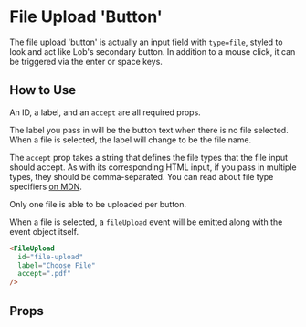 
# File Upload 'Button'

The file upload 'button' is actually an input field with `type=file`, styled to look and act like Lob's secondary button. In addition to a mouse click, it can be triggered via the enter or space keys.

<Preview>
  <Story id="components-fileupload--primary" />
</Preview>

## How to Use

An ID, a label, and an `accept` are all required props.

The label you pass in will be the button text when there is no file selected. When a file is selected, the label will change to be the file name.

The `accept` prop takes a string that defines the file types that the file input should accept. As with its corresponding HTML input, if you pass in multiple types, they should be comma-separated. You can read about file type specifiers [on MDN](https://developer.mozilla.org/en-US/docs/Web/HTML/Element/input/file#unique_file_type_specifiers).

Only one file is able to be uploaded per button.

When a file is selected, a `fileUpload` event will be emitted along with the event object itself.

```html
<FileUpload
  id="file-upload"
  label="Choose File"
  accept=".pdf"
/>
```

## Props

<ArgsTable story={PRIMARY_STORY} />
